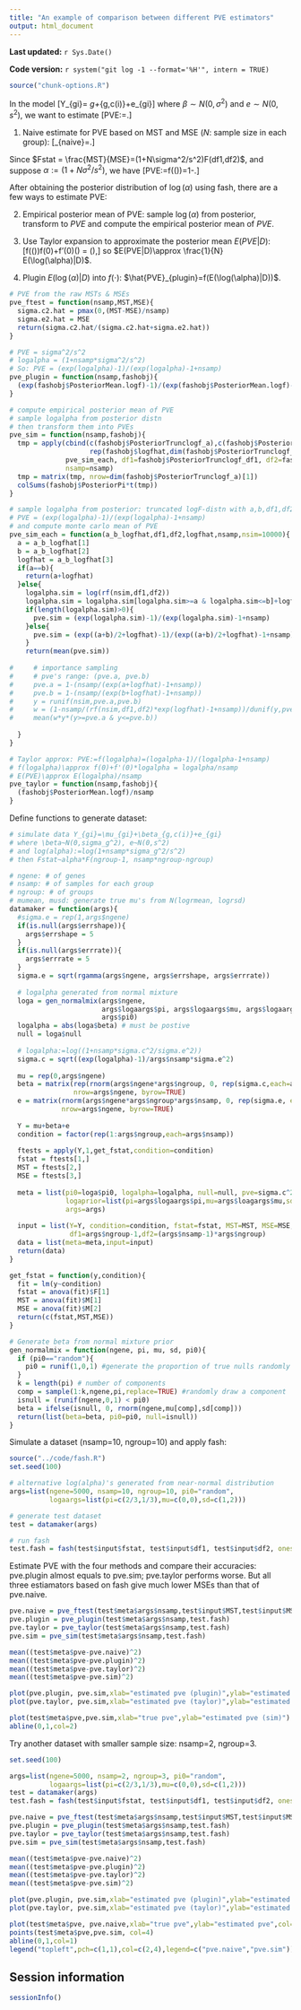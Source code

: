 ```yaml
---
title: "An example of comparison between different PVE estimators"
output: html_document
---
```

**Last updated:** `r Sys.Date()`

**Code version:** `r system("git log -1 --format='%H'", intern = TRUE)`

```r
source("chunk-options.R")
```

In the model 
\[Y_{gi}= \mu_g+\beta_{g,c(i)}+e_{gi}\]
where $\beta \sim N(0,\sigma^2)$ and $e\sim N(0,s^2)$, we want to estimate
\[PVE:=\frac{\sigma^2}{s^2+\sigma^2}.\]

1. Naive estimate for PVE based on MST and MSE ($N$: sample size in each group):
\[\hat{PVE}_{naive}=\frac{MST-MSE}{MST-MSE+N\times MSE}.\]

Since $Fstat = \frac{MST}{MSE}=(1+N\sigma^2/s^2)F(df1,df2)$, and suppose $\alpha:=(1+N\sigma^2/s^2)$,
we have
\[PVE:=f(\log(\alpha))=1-\frac{N}{exp(\log(\alpha))-1+N}.\]

After obtaining the posterior distribution of $\log(\alpha)$ using fash, there are a few ways to estimate PVE:

2. Empirical posterior mean of PVE: sample $\log(\alpha)$ from posterior, transform to $PVE$ and compute the empirical posterior mean of $PVE$.

3. Use Taylor expansion to approximate the posterior mean $E(PVE|D)$: 
\[f(\log(\alpha))\approx f(0)+f'(0)\log(\alpha) = \frac{1}{N}\log(\alpha),\]
so $E(PVE|D)\approx \frac{1}{N} E(\log(\alpha)|D)$.

4. Plugin $E(\log(\alpha)|D)$ into $f(\cdot)$: $\hat{PVE}_{plugin}=f(E(\log(\alpha)|D))$.


```r
# PVE from the raw MSTs & MSEs
pve_ftest = function(nsamp,MST,MSE){
  sigma.c2.hat = pmax(0,(MST-MSE)/nsamp)
  sigma.e2.hat = MSE
  return(sigma.c2.hat/(sigma.c2.hat+sigma.e2.hat))
}

# PVE = sigma^2/s^2
# logalpha = (1+nsamp*sigma^2/s^2)
# So: PVE = (exp(logalpha)-1)/(exp(logalpha)-1+nsamp)
pve_plugin = function(nsamp,fashobj){
  (exp(fashobj$PosteriorMean.logf)-1)/(exp(fashobj$PosteriorMean.logf)-1+nsamp)
}

# compute empirical posterior mean of PVE
# sample logalpha from posterior distn
# then transform them into PVEs
pve_sim = function(nsamp,fashobj){
  tmp = apply(cbind(c(fashobj$PosteriorTrunclogf_a),c(fashobj$PosteriorTrunclogf_b),
                    rep(fashobj$logfhat,dim(fashobj$PosteriorTrunclogf_a)[2])),1,
              pve_sim_each, df1=fashobj$PosteriorTrunclogf_df1, df2=fashobj$PosteriorTrunclogf_df2,
              nsamp=nsamp)
  tmp = matrix(tmp, nrow=dim(fashobj$PosteriorTrunclogf_a)[1])
  colSums(fashobj$PosteriorPi*t(tmp))
}

# sample logalpha from posterior: truncated logF-distn with a,b,df1,df2 
# PVE = (exp(logalpha)-1)/(exp(logalpha)-1+nsamp)
# and compute monte carlo mean of PVE
pve_sim_each = function(a_b_logfhat,df1,df2,logfhat,nsamp,nsim=10000){
  a = a_b_logfhat[1]
  b = a_b_logfhat[2]
  logfhat = a_b_logfhat[3]
  if(a==b){
    return(a+logfhat)
  }else{
    logalpha.sim = log(rf(nsim,df1,df2))
    logalpha.sim = logalpha.sim[logalpha.sim>=a & logalpha.sim<=b]+logfhat
    if(length(logalpha.sim)>0){
      pve.sim = (exp(logalpha.sim)-1)/(exp(logalpha.sim)-1+nsamp)
    }else{
      pve.sim = (exp((a+b)/2+logfhat)-1)/(exp((a+b)/2+logfhat)-1+nsamp)
    }
    return(mean(pve.sim))
      
#     # importance sampling
#     # pve's range: (pve.a, pve.b)
#     pve.a = 1-(nsamp/(exp(a+logfhat)-1+nsamp))
#     pve.b = 1-(nsamp/(exp(b+logfhat)-1+nsamp))
#     y = runif(nsim,pve.a,pve.b)
#     w = (1-nsamp/(rf(nsim,df1,df2)*exp(logfhat)-1+nsamp))/dunif(y,pve.a,pve.b) 
#     mean(w*y*(y>=pve.a & y<=pve.b))
    
  }
}

# Taylor approx: PVE:=f(logalpha)=(logalpha-1)/(logalpha-1+nsamp)
# f(logalpha)\approx f(0)+f'(0)*logalpha = logalpha/nsamp
# E(PVE)\approx E(logalpha)/nsamp
pve_taylor = function(nsamp,fashobj){
  (fashobj$PosteriorMean.logf)/nsamp
}

```

Define functions to generate dataset:
```r
# simulate data Y_{gi}=\mu_{gi}+\beta_{g,c(i)}+e_{gi}
# where \beta~N(0,sigma_g^2), e~N(0,s^2)
# and log(alpha):=log(1+nsamp*sigma_g^2/s^2)
# then Fstat~alpha*F(ngroup-1, nsamp*ngroup-ngroup)

# ngene: # of genes
# nsamp: # of samples for each group
# ngroup: # of groups
# mumean, musd: generate true mu's from N(logrmean, logrsd)
datamaker = function(args){  
  #sigma.e = rep(1,args$ngene)
  if(is.null(args$errshape)){
    args$errshape = 5
  }
  if(is.null(args$errrate)){
    args$errrate = 5
  }
  sigma.e = sqrt(rgamma(args$ngene, args$errshape, args$errrate))
  
  # logalpha generated from normal mixture
  loga = gen_normalmix(args$ngene, 
                       args$logaargs$pi, args$logaargs$mu, args$logaargs$sd, 
                       args$pi0)
  logalpha = abs(loga$beta) # must be postive
  null = loga$null
  
  # logalpha:=log((1+nsamp*sigma.c^2/sigma.e^2))
  sigma.c = sqrt((exp(logalpha)-1)/args$nsamp*sigma.e^2)
  
  mu = rep(0,args$ngene)
  beta = matrix(rep(rnorm(args$ngene*args$ngroup, 0, rep(sigma.c,each=args$ngroup)), each=args$nsamp), 
                nrow=args$ngene, byrow=TRUE)
  e = matrix(rnorm(args$ngene*args$ngroup*args$nsamp, 0, rep(sigma.e, each=args$ngroup*args$nsamp)), 
             nrow=args$ngene, byrow=TRUE)
  
  Y = mu+beta+e
  condition = factor(rep(1:args$ngroup,each=args$nsamp))
  
  ftests = apply(Y,1,get_fstat,condition=condition)
  fstat = ftests[1,]
  MST = ftests[2,]
  MSE = ftests[3,]
  
  meta = list(pi0=loga$pi0, logalpha=logalpha, null=null, pve=sigma.c^2/(sigma.c^2+sigma.e^2),
              logaprior=list(pi=args$logaargs$pi,mu=args$loagargs$mu,sd=args$loagargs$sd), 
              args=args)
  
  input = list(Y=Y, condition=condition, fstat=fstat, MST=MST, MSE=MSE,
               df1=args$ngroup-1,df2=(args$nsamp-1)*args$ngroup)
  data = list(meta=meta,input=input)
  return(data)
}

get_fstat = function(y,condition){
  fit = lm(y~condition)
  fstat = anova(fit)$F[1]
  MST = anova(fit)$M[1]
  MSE = anova(fit)$M[2]
  return(c(fstat,MST,MSE))
}

# Generate beta from normal mixture prior
gen_normalmix = function(ngene, pi, mu, sd, pi0){
  if (pi0=="random"){
    pi0 = runif(1,0,1) #generate the proportion of true nulls randomly
  }
  k = length(pi) # number of components
  comp = sample(1:k,ngene,pi,replace=TRUE) #randomly draw a component
  isnull = (runif(ngene,0,1) < pi0)
  beta = ifelse(isnull, 0, rnorm(ngene,mu[comp],sd[comp]))
  return(list(beta=beta, pi0=pi0, null=isnull))
}
```

Simulate a dataset (nsamp=10, ngroup=10) and apply fash:
```r
source("../code/fash.R")
set.seed(100)

# alternative log(alpha)'s generated from near-normal distribution
args=list(ngene=5000, nsamp=10, ngroup=10, pi0="random",
          logaargs=list(pi=c(2/3,1/3),mu=c(0,0),sd=c(1,2)))

# generate test dataset
test = datamaker(args)

# run fash
test.fash = fash(test$input$fstat, test$input$df1, test$input$df2, oneside=TRUE)
```

Estimate PVE with the four methods and compare their accuracies: pve.plugin almost equals to pve.sim; pve.taylor performs worse. But all three estiamators based on fash give much lower MSEs than that of pve.naive.
```r
pve.naive = pve_ftest(test$meta$args$nsamp,test$input$MST,test$input$MSE)
pve.plugin = pve_plugin(test$meta$args$nsamp,test.fash)
pve.taylor = pve_taylor(test$meta$args$nsamp,test.fash)
pve.sim = pve_sim(test$meta$args$nsamp,test.fash)

mean((test$meta$pve-pve.naive)^2)
mean((test$meta$pve-pve.plugin)^2)
mean((test$meta$pve-pve.taylor)^2)
mean((test$meta$pve-pve.sim)^2)

plot(pve.plugin, pve.sim,xlab="estimated pve (plugin)",ylab="estimated pve (sim)")
plot(pve.taylor, pve.sim,xlab="estimated pve (taylor)",ylab="estimated pve (sim)")

plot(test$meta$pve,pve.sim,xlab="true pve",ylab="estimated pve (sim)")
abline(0,1,col=2)
```

Try another dataset with smaller sample size: nsamp=2, ngroup=3.
```r
set.seed(100)

args=list(ngene=5000, nsamp=2, ngroup=3, pi0="random",
          logaargs=list(pi=c(2/3,1/3),mu=c(0,0),sd=c(1,2)))
test = datamaker(args)
test.fash = fash(test$input$fstat, test$input$df1, test$input$df2, oneside=TRUE)

pve.naive = pve_ftest(test$meta$args$nsamp,test$input$MST,test$input$MSE)
pve.plugin = pve_plugin(test$meta$args$nsamp,test.fash)
pve.taylor = pve_taylor(test$meta$args$nsamp,test.fash)
pve.sim = pve_sim(test$meta$args$nsamp,test.fash)

mean((test$meta$pve-pve.naive)^2)
mean((test$meta$pve-pve.plugin)^2)
mean((test$meta$pve-pve.taylor)^2)
mean((test$meta$pve-pve.sim)^2)

plot(pve.plugin, pve.sim,xlab="estimated pve (plugin)",ylab="estimated pve (sim)")
plot(pve.taylor, pve.sim,xlab="estimated pve (taylor)",ylab="estimated pve (sim)")

plot(test$meta$pve, pve.naive,xlab="true pve",ylab="estimated pve",col=2,xlim=c(0,1),ylim=c(0,1))
points(test$meta$pve,pve.sim, col=4)
abline(0,1,col=1)
legend("topleft",pch=c(1,1),col=c(2,4),legend=c("pve.naive","pve.sim"))
```

## Session information

```r
sessionInfo()
```
